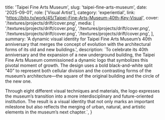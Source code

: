   title: 'Taipei Fine Arts Museum',
  slug: 'taipei-fine-arts-museum',
  date: '2025-09-01',
  role: ['Visual Artist'],
  category: 'experiential',
  link: 'https://bito.tv/work/45/Taipei-Fine-Arts-Museum-40th-Key-Visual',
  cover: '/textures/projects/drift/cover.png',
  media: [
    '/textures/projects/drift/cover.png',
    '/textures/projects/drift/cover.png',
    '/textures/projects/drift/cover.png',
    '/textures/projects/drift/cover.png',
  ],
  summary:
    'A dynamic visual identity for Taipei Fine Arts Museum’s 40th anniversary that merges the concept of evolution with the architectural forms of its old and new buildings.',
  description: `To celebrate its 40th anniversary and the expansion of a new underground building, the Taipei Fine Arts Museum commissioned a dynamic logo that symbolizes this pivotal moment of growth. The design uses a bold black-and-white split “40” to represent both cellular division and the contrasting forms of the museum’s architecture—the square of the original building and the circle of the new one.
  
  Through eight different visual techniques and materials, the logo expresses the museum’s transition into a more interdisciplinary and future-oriented institution. The result is a visual identity that not only marks an important milestone but also reflects the merging of urban, natural, and artistic elements in the museum’s next chapter.`,
}

